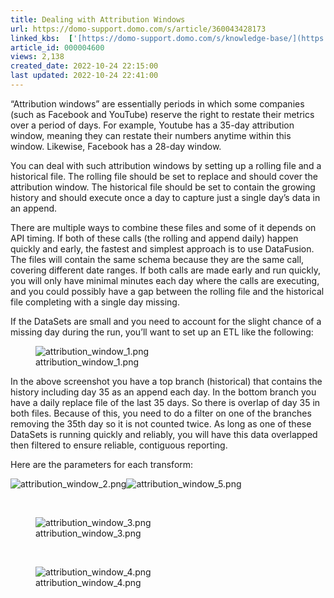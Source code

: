 ```yaml
---
title: Dealing with Attribution Windows
url: https://domo-support.domo.com/s/article/360043428173
linked_kbs:  ['[https://domo-support.domo.com/s/knowledge-base/](https://domo-support.domo.com/s/knowledge-base/)', '[https://domo-support.domo.com/s/](https://domo-support.domo.com/s/)', '[https://domo-support.domo.com/s/topic/0TO5w000000ZamzGAC](https://domo-support.domo.com/s/topic/0TO5w000000ZamzGAC)', '[https://domo-support.domo.com/s/topic/0TO5w000000ZaoJGAS](https://domo-support.domo.com/s/topic/0TO5w000000ZaoJGAS)', '[https://domo-support.domo.com/s/article/360043428173](https://domo-support.domo.com/s/article/360043428173)', '[https://domo-support.domo.com/s/topic/0TO5w000000ZaoJGAS/transformation-tips-and-tricks](https://domo-support.domo.com/s/topic/0TO5w000000ZaoJGAS/transformation-tips-and-tricks)', '[https://domo-support.domo.com/s/article/360043429933](https://domo-support.domo.com/s/article/360043429933)', '[https://domo-support.domo.com/s/article/360043429953](https://domo-support.domo.com/s/article/360043429953)', '[https://domo-support.domo.com/s/article/360042925494](https://domo-support.domo.com/s/article/360042925494)', '[https://domo-support.domo.com/s/article/360043429913](https://domo-support.domo.com/s/article/360043429913)', '[https://domo-support.domo.com/s/article/4408174643607](https://domo-support.domo.com/s/article/4408174643607)', '[https://domo-support.domo.com/s/login/](https://domo-support.domo.com/s/login/)']
article_id: 000004600
views: 2,138
created_date: 2022-10-24 22:15:00
last updated: 2022-10-24 22:41:00
---
```




"Attribution windows" are essentially periods in which some companies (such as Facebook and YouTube) reserve the right to restate their metrics over a period of days. For example, Youtube has a 35-day attribution window, meaning they can restate their numbers anytime within this window. Likewise, Facebook has a 28-day window.


You can deal with such attribution windows by setting up a rolling file and a historical file. The rolling file should be set to replace and should cover the attribution window. The historical file should be set to contain the growing history and should execute once a day to capture just a single day’s data in an append.


There are multiple ways to combine these files and some of it depends on API timing. If both of these calls (the rolling and append daily) happen quickly and early, the fastest and simplest approach is to use DataFusion. The files will contain the same schema because they are the same call, covering different date ranges. If both calls are made early and run quickly, you will only have minimal minutes each day where the calls are executing, and you could possibly have a gap between the rolling file and the historical file completing with a single day missing.


If the DataSets are small and you need to account for the slight chance of a missing day during the run, you’ll want to set up an ETL like the following:


![attribution_window_1.png](attribution_window_1.png)


In the above screenshot you have a top branch (historical) that contains the history including day 35 as an append each day. In the bottom branch you have a daily replace file of the last 35 days. So there is overlap of day 35 in both files. Because of this, you need to do a filter on one of the branches removing the 35th day so it is not counted twice. As long as one of these DataSets is running quickly and reliably, you will have this data overlapped then filtered to ensure reliable, contiguous reporting. 


Here are the parameters for each transform:


![attribution_window_2.png](attribution_window_2.png)![attribution_window_5.png](attribution_window_5.png)


 


![attribution_window_3.png](attribution_window_3.png)  
  
  


![attribution_window_4.png](attribution_window_4.png)


 


 


 

